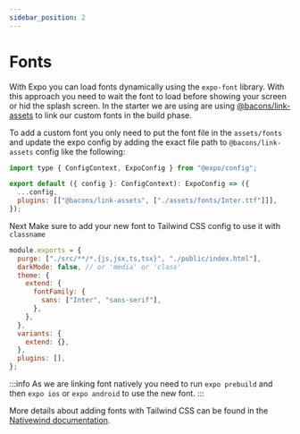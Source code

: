 ```yaml
---
sidebar_position: 2
---
```



# Fonts

With Expo you can load fonts dynamically using the `expo-font` library. With this approach you need to wait the font to load before showing your screen or hid the splash screen.
In the starter we are using are using [@bacons/link-assets](https://www.npmjs.com/package/@bacons/link-assets) to link our custom fonts in the build phase.

To add a custom font you only need to put the font file in the `assets/fonts` and update the expo config by adding the exact file path to `@bacons/link-assets` config like the following:

```js title="app.config.js"
import type { ConfigContext, ExpoConfig } from "@expo/config";

export default ({ config }: ConfigContext): ExpoConfig => ({
  ...config,
  plugins: [["@bacons/link-assets", ["./assets/fonts/Inter.ttf"]]],
});
```

Next Make sure to add your new font to Tailwind CSS config to use it with `classname`

```js title="tailwind.config.js"
module.exports = {
  purge: ["./src/**/*.{js,jsx,ts,tsx}", "./public/index.html"],
  darkMode: false, // or 'media' or 'class'
  theme: {
    extend: {
      fontFamily: {
        sans: ["Inter", "sans-serif"],
      },
    },
  },
  variants: {
    extend: {},
  },
  plugins: [],
};
```

:::info
As we are linking font natively you need to run `expo prebuild` and then `expo ios` or `expo android` to use the new font.
:::

More details about adding fonts with Tailwind CSS can be found in the [Nativewind documentation](https://www.nativewind.dev/tailwind/typography/font-family).
